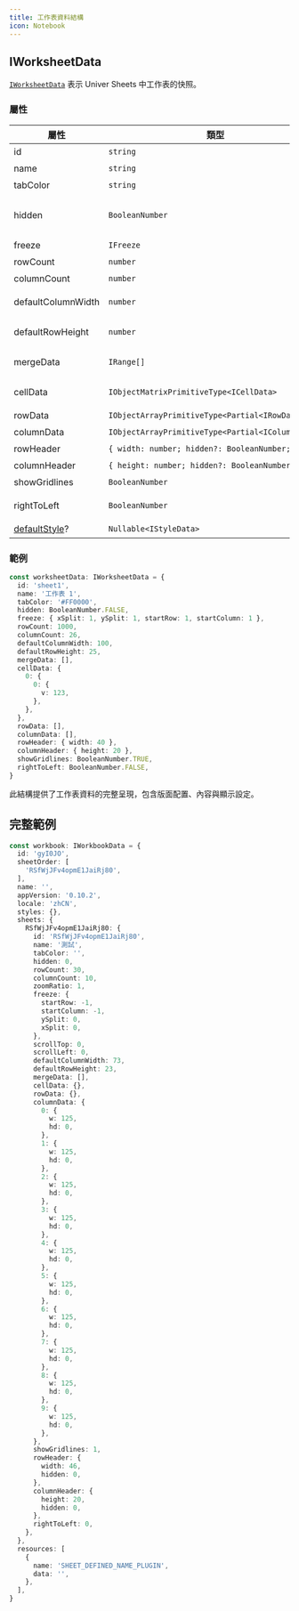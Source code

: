 ```yaml
---
title: 工作表資料結構
icon: Notebook
---
```


## IWorksheetData

[`IWorksheetData`](https://reference.univer.ai/zh-CN/interfaces/IWorksheetData) 表示 Univer Sheets 中工作表的快照。

### 屬性

| 屬性 | 類型 | 描述 |
|----------|------|-------------|
| id | `string` | 工作表的唯一識別碼。 |
| name | `string` | 工作表的名稱。 |
| tabColor | `string` | 工作表標籤的顏色。 |
| hidden | `BooleanNumber` | 工作表是否隱藏。預設值：`BooleanNumber.FALSE`。 |
| freeze | `IFreeze` | 凍結窗格設定。 |
| rowCount | `number` | 總列數。 |
| columnCount | `number` | 總欄數。 |
| defaultColumnWidth | `number` | 欄的預設寬度，單位 `px`。 |
| defaultRowHeight | `number` | 列的預設高度，單位 `px`。 |
| mergeData | `IRange[]` | 合併儲存格範圍的陣列。 |
| cellData | `IObjectMatrixPrimitiveType<ICellData>` | 儲存格內容的矩陣。[詳情](/guides/sheets/model/cell-data) |
| rowData | `IObjectArrayPrimitiveType<Partial<IRowData>>` | 列資料物件的陣列。 |
| columnData | `IObjectArrayPrimitiveType<Partial<IColumnData>>` | 欄資料物件的陣列。 |
| rowHeader | `{ width: number; hidden?: BooleanNumber; }` | 列標題設定。 |
| columnHeader | `{ height: number; hidden?: BooleanNumber; }` | 欄標題設定。 |
| showGridlines | `BooleanNumber` | 是否顯示格線。 |
| rightToLeft | `BooleanNumber` | 工作表是否為由右至左模式。 |
| [defaultStyle](/guides/sheets/features/core/default-style)? | `Nullable<IStyleData>` | 預設工作表樣式 |

### 範例

```typescript
const worksheetData: IWorksheetData = {
  id: 'sheet1',
  name: '工作表 1',
  tabColor: '#FF0000',
  hidden: BooleanNumber.FALSE,
  freeze: { xSplit: 1, ySplit: 1, startRow: 1, startColumn: 1 },
  rowCount: 1000,
  columnCount: 26,
  defaultColumnWidth: 100,
  defaultRowHeight: 25,
  mergeData: [],
  cellData: {
    0: {
      0: {
        v: 123,
      },
    },
  },
  rowData: [],
  columnData: [],
  rowHeader: { width: 40 },
  columnHeader: { height: 20 },
  showGridlines: BooleanNumber.TRUE,
  rightToLeft: BooleanNumber.FALSE,
}
```

此結構提供了工作表資料的完整呈現，包含版面配置、內容與顯示設定。

## 完整範例

```typescript
const workbook: IWorkbookData = {
  id: 'gyI0JO',
  sheetOrder: [
    'RSfWjJFv4opmE1JaiRj80',
  ],
  name: '',
  appVersion: '0.10.2',
  locale: 'zhCN',
  styles: {},
  sheets: {
    RSfWjJFv4opmE1JaiRj80: {
      id: 'RSfWjJFv4opmE1JaiRj80',
      name: '測試',
      tabColor: '',
      hidden: 0,
      rowCount: 30,
      columnCount: 10,
      zoomRatio: 1,
      freeze: {
        startRow: -1,
        startColumn: -1,
        ySplit: 0,
        xSplit: 0,
      },
      scrollTop: 0,
      scrollLeft: 0,
      defaultColumnWidth: 73,
      defaultRowHeight: 23,
      mergeData: [],
      cellData: {},
      rowData: {},
      columnData: {
        0: {
          w: 125,
          hd: 0,
        },
        1: {
          w: 125,
          hd: 0,
        },
        2: {
          w: 125,
          hd: 0,
        },
        3: {
          w: 125,
          hd: 0,
        },
        4: {
          w: 125,
          hd: 0,
        },
        5: {
          w: 125,
          hd: 0,
        },
        6: {
          w: 125,
          hd: 0,
        },
        7: {
          w: 125,
          hd: 0,
        },
        8: {
          w: 125,
          hd: 0,
        },
        9: {
          w: 125,
          hd: 0,
        },
      },
      showGridlines: 1,
      rowHeader: {
        width: 46,
        hidden: 0,
      },
      columnHeader: {
        height: 20,
        hidden: 0,
      },
      rightToLeft: 0,
    },
  },
  resources: [
    {
      name: 'SHEET_DEFINED_NAME_PLUGIN',
      data: '',
    },
  ],
}
```
